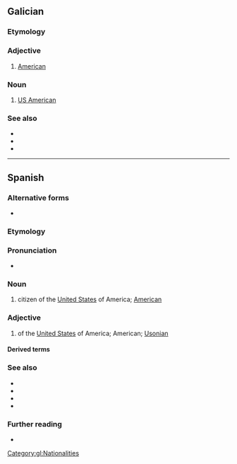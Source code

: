 {{also|estado-unidense}}
==Galician==

===Etymology===
{{suffix|gl|Estados Unidos|ense|gloss1=United States}}

===Adjective===
{{gl-adj}}

# [[American]] {{gloss|of the United States}}

===Noun===
{{gl-noun|mf}}

# [[US American]]

===See also===
* {{l|gl|americano}}
* {{l|gl|gringo}}
* {{l|gl|norteamericano}}

[[Category:gl:Nationalities]]

----

==Spanish==

===Alternative forms===
* {{alter|es|estadunidense||Honduras|Mexico}}

===Etymology===
{{suffix|es|Estados Unidos|ense|gloss1=United States}}

===Pronunciation===
{{es-IPA|estádounidénse}}
* {{audio|es|LL-Q1321 (spa)-Millars-estadounidense.wav|Audio (Spain)}}

===Noun===
{{es-noun|mf}}

# citizen of the [[United States]] of America; [[American]]

===Adjective===
{{es-adj-old|f=estadounidense|pl=estadounidenses}}

# of the [[United States]] of America; American; [[Usonian]]

====Derived terms====
{{col3|es
|afroestadounidense
|angloestadounidense
|inglés estadounidense
|virgenense estadounidense
}}

===See also===
* {{l|es|americano}}
* {{l|es|yanqui}}
* {{l|es|gringo}}
* {{l|es|norteamericano}}

===Further reading===
* {{R:DRAE}}

{{C|es|Demonyms|Nationalities}}